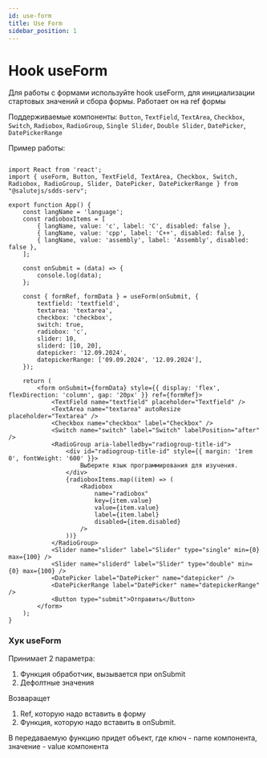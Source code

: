 ```yaml
---
id: use-form
title: Use Form
sidebar_position: 1
---
```


# Hook useForm

Для работы с формами используйте hook useForm, для инициализации стартовых значений и сбора формы. Работает он на ref формы

Поддерживаемые компоненты: `Button`, `TextField`, `TextArea`, `Checkbox`, `Switch`, `Radiobox`, `RadioGroup`, `Single Slider`, `Double Slider`, `DatePicker`, `DatePickerRange`

Пример работы: 

```tsx live

import React from 'react';
import { useForm, Button, TextField, TextArea, Checkbox, Switch, Radiobox, RadioGroup, Slider, DatePicker, DatePickerRange } from "@salutejs/sdds-serv";

export function App() {
    const langName = 'language';
    const radioboxItems = [
        { langName, value: 'c', label: 'C', disabled: false },
        { langName, value: 'cpp', label: 'C++', disabled: false },
        { langName, value: 'assembly', label: 'Assembly', disabled: false },
    ];

    const onSubmit = (data) => {
        console.log(data);
    };

    const { formRef, formData } = useForm(onSubmit, {
        textfield: 'textfield',
        textarea: 'textarea',
        checkbox: 'checkbox',
        switch: true,
        radiobox: 'c',
        slider: 10,
        sliderd: [10, 20],
        datepicker: '12.09.2024',
        datepickerRange: ['09.09.2024', '12.09.2024'],
    });

    return (
        <form onSubmit={formData} style={{ display: 'flex', flexDirection: 'column', gap: '20px' }} ref={formRef}>
            <TextField name="textfield" placeholder="Textfield" />
            <TextArea name="textarea" autoResize placeholder="Textarea" />
            <Checkbox name="checkbox" label="Checkbox" />
            <Switch name="switch" label="Switch" labelPosition="after" />
            <RadioGroup aria-labelledby="radiogroup-title-id">
                <div id="radiogroup-title-id" style={{ margin: '1rem 0', fontWeight: '600' }}>
                    Выберите язык программирования для изучения.
                </div>
                {radioboxItems.map((item) => (
                    <Radiobox
                        name="radiobox"
                        key={item.value}
                        value={item.value}
                        label={item.label}
                        disabled={item.disabled}
                    />
                ))}
            </RadioGroup>
            <Slider name="slider" label="Slider" type="single" min={0} max={100} />
            <Slider name="sliderd" label="Slider" type="double" min={0} max={100} />
            <DatePicker label="DatePicker" name="datepicker" />
            <DatePickerRange label="DatePicker" name="datepickerRange" />
            <Button type="submit">Отправить</Button>
        </form>
    );
}

```

### Хук useForm

Принимает 2 параметра:
1. Функция обработчик, вызывается при onSubmit
2. Дефолтные значения 

Возваращет
1. Ref, которую надо вставить в форму
2. Функция, которую надо вставить в onSubmit. 

В передаваемую функцию придет объект, где ключ - name компонента, значение - value компонента 